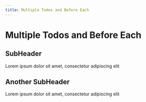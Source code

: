 ```yaml
---
title: Multiple Todos and Before Each
---
```

# Multiple Todos and Before Each

## SubHeader
Lorem ipsum dolor sit amet, consectetur adipiscing elit

## Another SubHeader
Lorem ipsum dolor sit amet, consectetur adipiscing elit